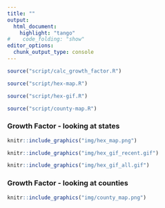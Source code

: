 ```yaml
---
title: ""
output:
  html_document:
    highlight: "tango"
#    code_folding: "show"
editor_options: 
  chunk_output_type: console
---
```



```r
source("script/calc_growth_factor.R")
```

```r
source("script/hex-map.R")
```

```r
source("script/hex-gif.R")
```

```r
source("script/county-map.R")
```

### Growth Factor - looking at states 

```r
knitr::include_graphics("img/hex_map.png")
```


```r
knitr::include_graphics("img/hex_gif_recent.gif")
```

```r
knitr::include_graphics("img/hex_gif_all.gif")
```


### Growth Factor - looking at counties 

```r
knitr::include_graphics("img/county_map.png")
```






